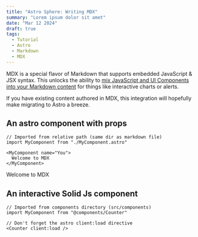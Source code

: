 ```yaml
---
title: "Astro Sphere: Writing MDX"
summary: "Lorem ipsum dolor sit amet"
date: "Mar 12 2024"
draft: true
tags:
  - Tutorial
  - Astro
  - Markdown
  - MDX
---
```


MDX is a special flavor of Markdown that supports embedded JavaScript & JSX syntax. This unlocks the ability to [mix JavaScript and UI Components into your Markdown content](https://docs.astro.build/en/guides/markdown-content/#mdx-features) for things like interactive charts or alerts.

If you have existing content authored in MDX, this integration will hopefully make migrating to Astro a breeze.

## An astro component with props

```
// Imported from relative path (same dir as markdown file)
import MyComponent from "./MyComponent.astro"

<MyComponent name="You">
  Welcome to MDX
</MyComponent>
```


<MyComponent name="You">Welcome to MDX</MyComponent>

## An interactive Solid Js component

```
// Imported from components directory (src/components)
import MyComponent from "@components/Counter"

// Don't forget the astro client:load directive
<Counter client:load />
```


<Counter client:load />

<br />
<br />
<br />
